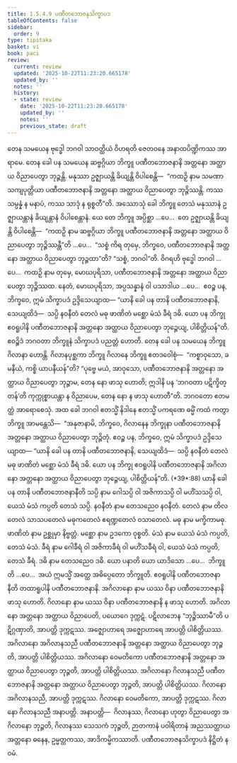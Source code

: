 ```yaml
---
title: 1.5.4.9 ပဏီတဘောဇနသိက္ခာပဒ
tableOfContents: false
sidebar:
  order: 9
type: tipitaka
basket: vi
book: paci
review:
  current: review
  updated: '2025-10-22T11:23:20.665178'
  updated_by: ''
  notes: ''
  history:
  - state: review
    date: '2025-10-22T11:23:20.665178'
    updated_by: ''
    notes: ''
    previous_state: draft
---
```



<ReviewStatus review={frontmatter.review} showDetails={true} />

<HypothesisAnnotation frontmatter={frontmatter} />

<DynamicBreadcrumb />

<Division number="257" book="paci" e="ch" v="2" p="118">

<Paragraph number="824" book="paci">
တေန သမယေန ဗုဒ္ဓေါ ဘဂဝါ သာဝတ္ထိယံ ဝိဟရတိ ဇေတဝနေ အနာထပိဏ္ဍိကဿ အာရာမေ. တေန ခေါ ပန သမယေန ဆဗ္ဗဂ္ဂိယာ ဘိက္ခူ ပဏီတဘောဇနာနိ အတ္တနော အတ္ထာယ ဝိညာပေတွာ ဘုဉ္ဇန္တိ. မနုဿာ ဥဇ္ဈာယန္တိ ခိယျန္တိ ဝိပါစေန္တိ—  “ကထဉှိ နာမ သမဏာ သကျပုတ္တိယာ ပဏီတဘောဇနာနိ အတ္တနော အတ္ထာယ ဝိညာပေတွာ ဘုဉ္ဇိဿန္တိ. ကဿ သမ္ပန္နံ န မနာပံ, ကဿ သာဒုံ န ရုစ္စတီ”တိ.
</Paragraph>

<Paragraph number="825" book="paci">
အဿောသုံ ခေါ ဘိက္ခူ တေသံ မနုဿာနံ ဥဇ္ဈာယန္တာနံ ခိယျန္တာနံ ဝိပါစေန္တာနံ. ယေ တေ ဘိက္ခူ အပ္ပိစ္ဆာ …ပေ…  တေ ဥဇ္ဈာယန္တိ ခိယျန္တိ ဝိပါစေန္တိ—  “ကထဉှိ နာမ ဆဗ္ဗဂ္ဂိယာ ဘိက္ခူ ပဏီတဘောဇနာနိ အတ္တနော အတ္ထာယ ဝိညာပေတွာ ဘုဉ္ဇိဿန္တီ”တိ …ပေ…  “သစ္စံ ကိရ တုမှေ, ဘိက္ခဝေ, ပဏီတဘောဇနာနိ အတ္တနော အတ္ထာယ ဝိညာပေတွာ ဘုဉ္ဇထာ”တိ? “သစ္စံ, ဘဂဝါ”တိ. ဝိဂရဟိ ဗုဒ္ဓေါ ဘဂဝါ …ပေ…  ကထဉှိ နာမ တုမှေ, မောဃပုရိသာ, ပဏီတဘောဇနာနိ အတ္တနော အတ္ထာယ ဝိညာပေတွာ ဘုဉ္ဇိဿထ. နေတံ, မောဃပုရိသာ, အပ္ပသန္နာနံ ဝါ ပသာဒါယ …ပေ…  ဧဝဉ္စ ပန, ဘိက္ခဝေ, ဣမံ သိက္ခာပဒံ ဥဒ္ဒိသေယျာထ—
</Paragraph>

<Paragraph number="826" book="paci">
<Emphasis>“ယာနိ ခေါ ပန တာနိ ပဏီတဘောဇနာနိ, သေယျထိဒံ—  သပ္ပိ နဝနီတံ တေလံ မဓု ဖာဏိတံ မစ္ဆော မံသံ ခီရံ ဒဓိ. ယော ပန ဘိက္ခု ဧဝရူပါနိ ပဏီတဘောဇနာနိ အတ္တနော အတ္ထာယ ဝိညာပေတွာ ဘုဉ္ဇေယျ, ပါစိတ္တိယန်”</Emphasis>တိ.
</Paragraph>

<Paragraph number="827" book="paci">
ဧဝဉ္စိဒံ ဘဂဝတာ ဘိက္ခူနံ သိက္ခာပဒံ ပညတ္တံ ဟောတိ.
</Paragraph>

</Division>
<Division number="258" book="paci" e="ch" v="2" p="118">

<Paragraph number="828" book="paci">
တေန ခေါ ပန သမယေန ဘိက္ခူ ဂိလာနာ ဟောန္တိ. ဂိလာနပုစ္ဆကာ ဘိက္ခူ ဂိလာနေ ဘိက္ခူ ဧတဒဝေါစုံ—  “ကစ္စာဝုသော, ခမနီယံ, ကစ္စိ ယာပနီယန်”တိ? “ပုဗ္ဗေ မယံ, အာဝုသော, ပဏီတဘောဇနာနိ အတ္တနော အတ္ထာယ ဝိညာပေတွာ ဘုဉ္ဇာမ, တေန နော ဖာသု ဟောတိ; ဣဒါနိ ပန ‘ဘဂဝတာ ပဋိက္ခိတ္တန်’တိ ကုက္ကုစ္စာယန္တာ န ဝိညာပေမ, တေန နော န ဖာသု ဟောတီ”တိ. ဘဂဝတော ဧတမတ္ထံ အာရောစေသုံ. အထ ခေါ ဘဂဝါ ဧတသ္မိံ နိဒါနေ ဧတသ္မိံ ပကရဏေ ဓမ္မိံ ကထံ ကတွာ ဘိက္ခူ အာမန္တေသိ—  “အနုဇာနာမိ, ဘိက္ခဝေ, ဂိလာနေန ဘိက္ခုနာ ပဏီတဘောဇနာနိ အတ္တနော အတ္ထာယ ဝိညာပေတွာ ဘုဉ္ဇိတုံ. ဧဝဉ္စ ပန, ဘိက္ခဝေ, ဣမံ သိက္ခာပဒံ ဥဒ္ဒိသေယျာထ—
</Paragraph>

</Division>
<Division number="259" book="paci" e="ch" v="2" p="119">

<Paragraph number="829" book="paci">
<Emphasis>“ယာနိ ခေါ ပန တာနိ ပဏီတဘောဇနာနိ, သေယျထိဒံ—  သပ္ပိ နဝနီတံ တေလံ မဓု ဖာဏိတံ မစ္ဆော မံသံ ခီရံ ဒဓိ. ယော ပန ဘိက္ခု ဧဝရူပါနိ ပဏီတဘောဇနာနိ အဂိလာနော အတ္တနော အတ္ထာယ ဝိညာပေတွာ ဘုဉ္ဇေယျ, ပါစိတ္တိယန်”</Emphasis>တိ. (*39*:<Emphasis>88</Emphasis>)
</Paragraph>

</Division>
<Division number="260" book="paci" e="ch" v="2" p="119">

<Paragraph number="830" book="paci">
<Emphasis>ယာနိ ခေါ ပန တာနိ ပဏီတဘောဇနာနီ</Emphasis>တိ <Emphasis>သပ္ပိ</Emphasis> နာမ ဂေါသပ္ပိ ဝါ အဇိကာသပ္ပိ ဝါ မဟိံသသပ္ပိ ဝါ, ယေသံ မံသံ ကပ္ပတိ တေသံ သပ္ပိ.
</Paragraph>

<Paragraph number="831" book="paci">
<Emphasis>နဝနီတံ</Emphasis> နာမ တေသညေဝ နဝနီတံ.
</Paragraph>

<Paragraph number="832" book="paci">
<Emphasis>တေလံ</Emphasis> နာမ တိလတေလံ သာသပတေလံ မဓုကတေလံ ဧရဏ္ဍတေလံ ဝသာတေလံ.
</Paragraph>

<Paragraph number="833" book="paci">
<Emphasis>မဓု</Emphasis> နာမ မက္ခိကာမဓု.
</Paragraph>

<Paragraph number="834" book="paci">
<Emphasis>ဖာဏိတံ</Emphasis> နာမ ဥစ္ဆုမှာ နိဗ္ဗတ္တံ.
</Paragraph>

<Paragraph number="835" book="paci">
<Emphasis>မစ္ဆော</Emphasis> နာမ ဥဒကော ဝုစ္စတိ.
</Paragraph>

<Paragraph number="836" book="paci">
<Emphasis>မံသံ</Emphasis> နာမ ယေသံ မံသံ ကပ္ပတိ, တေသံ မံသံ.
</Paragraph>

<Paragraph number="837" book="paci">
<Emphasis>ခီရံ</Emphasis> နာမ ဂေါခီရံ ဝါ အဇိကာခီရံ ဝါ မဟိံသခီရံ ဝါ, ယေသံ မံသံ ကပ္ပတိ, တေသံ ခီရံ.
</Paragraph>

<Paragraph number="838" book="paci">
<Emphasis>ဒဓိ</Emphasis> နာမ တေသညေဝ ဒဓိ.
</Paragraph>

<Paragraph number="839" book="paci">
<Emphasis>ယော ပနာ</Emphasis>တိ ယော ယာဒိသော …ပေ…  <Emphasis>ဘိက္ခူ</Emphasis>တိ …ပေ…  အယံ ဣမသ္မိံ အတ္ထေ အဓိပ္ပေတော ဘိက္ခူတိ.
</Paragraph>

<Paragraph number="840" book="paci">
<Emphasis>ဧဝရူပါနိ ပဏီတဘောဇနာနီ</Emphasis>တိ တထာရူပါနိ ပဏီတဘောဇနာနိ.
</Paragraph>

<Paragraph number="841" book="paci">
<Emphasis>အဂိလာနော</Emphasis> နာမ ယဿ ဝိနာ ပဏီတဘောဇနာနိ ဖာသု ဟောတိ.
</Paragraph>

<Paragraph number="842" book="paci">
<Emphasis>ဂိလာနော</Emphasis> နာမ ယဿ ဝိနာ ပဏီတဘောဇနာနိ န ဖာသု ဟောတိ.
</Paragraph>

<Paragraph number="843" book="paci">
အဂိလာနော အတ္တနော အတ္ထာယ ဝိညာပေတိ, ပယောဂေ ဒုက္ကဋံ. ပဋိလာဘေန “ဘုဉ္ဇိဿာမီ”တိ ပဋိဂ္ဂဏှာတိ, အာပတ္တိ ဒုက္ကဋဿ. အဇ္ဈောဟာရေ အဇ္ဈောဟာရေ အာပတ္တိ ပါစိတ္တိယဿ.
</Paragraph>

</Division>
<Division number="261" book="paci" e="ch" v="2" p="119">

<Paragraph number="844" book="paci">
အဂိလာနော အဂိလာနသညီ ပဏီတဘောဇနာနိ အတ္တနော အတ္ထာယ ဝိညာပေတွာ ဘုဉ္ဇတိ, အာပတ္တိ ပါစိတ္တိယဿ. အဂိလာနော ဝေမတိကော ပဏီတဘောဇနာနိ အတ္တနော အတ္ထာယ ဝိညာပေတွာ ဘုဉ္ဇတိ, အာပတ္တိ ပါစိတ္တိယဿ. အဂိလာနော ဂိလာနသညီ ပဏီတဘောဇနာနိ အတ္တနော အတ္ထာယ ဝိညာပေတွာ ဘုဉ္ဇတိ, အာပတ္တိ ပါစိတ္တိယဿ.
</Paragraph>

<Paragraph number="845" book="paci">
ဂိလာနော အဂိလာနသညီ, အာပတ္တိ ဒုက္ကဋဿ. ဂိလာနော ဝေမတိကော, အာပတ္တိ ဒုက္ကဋဿ. ဂိလာနော ဂိလာနသညီ အနာပတ္တိ.
</Paragraph>

</Division>
<Division number="262" book="paci" e="ch" v="2" p="120">

<Paragraph number="846" book="paci">
အနာပတ္တိ—  ဂိလာနဿ, ဂိလာနော ဟုတွာ ဝိညာပေတွာ အဂိလာနော ဘုဉ္ဇတိ, ဂိလာနဿ သေသကံ ဘုဉ္ဇတိ, ဉာတကာနံ ပဝါရိတာနံ အညဿတ္ထာယ အတ္တနော ဓနေန, ဥမ္မတ္တကဿ, အာဒိကမ္မိကဿာတိ.

</Paragraph>
</Division>

<Paragraph number="847" type="center" book="paci">
ပဏီတဘောဇနသိက္ခာပဒံ နိဋ္ဌိတံ နဝမံ.
</Paragraph>